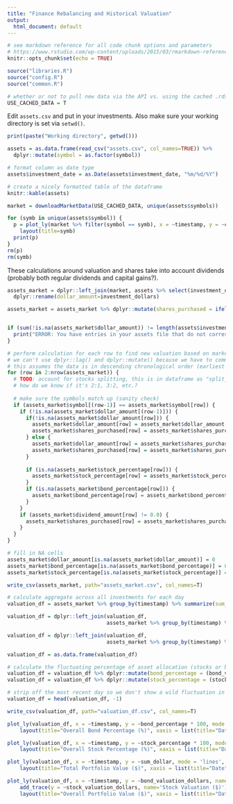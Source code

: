 ```yaml
---
title: "Finance Rebalancing and Historical Valuation"
output:
  html_document: default
---
```


```r
# see markdown reference for all code chunk options and parameters
# https://www.rstudio.com/wp-content/uploads/2015/03/rmarkdown-reference.pdf
knitr::opts_chunk$set(echo = TRUE)
```


```r
source("libraries.R")
source("config.R")
source("common.R")

# whether or not to pull new data via the API vs. using the cached .rds file
USE_CACHED_DATA = T
```

Edit `assets.csv` and put in your investments.  Also make sure your working directory is set via `setwd()`.
```r
print(paste("Working directory", getwd()))

assets = as.data.frame(read_csv("assets.csv", col_names=TRUE)) %>%
  dplyr::mutate(symbol = as.factor(symbol))

# format column as date type
assets$investment_date = as.Date(assets$investment_date, "%m/%d/%Y")
```

```r
# create a nicely formatted table of the dataframe
knitr::kable(assets)
```


```r
market = downloadMarketData(USE_CACHED_DATA, unique(assets$symbols))
```


```r
for (symb in unique(assets$symbol)) {
  p = plot_ly(market %>% filter(symbol == symb), x = ~timestamp, y = ~close, mode = 'lines', type='scatter') %>%
    layout(title=symb)
  print(p)
}
rm(p)
rm(symb)
```

These calculations around valuation and shares take into account dividends (probably both regular dividends and capital gains?).
```r
assets_market = dplyr::left_join(market, assets %>% select(investment_date, symbol, investment_dollars, bond_percentage, stock_percentage), by=c("timestamp"="investment_date", "symbol"="symbol")) %>%
  dplyr::rename(dollar_amount=investment_dollars)

assets_market = assets_market %>% dplyr::mutate(shares_purchased = ifelse(!is.na(dollar_amount), dollar_amount/close, NA))


if (sum(!is.na(assets_market$dollar_amount)) != length(assets$investment_dollars)) {
  print("ERROR: You have entries in your assets file that do not correspond to a timestamp in the market data!")
}

# perform calculation for each row to find new valuation based on market changes
# we can't use dplyr::lag() and dplyr::mutate() because we have to commit the changes at each row for subsequent calculations
# this assumes the data is in descending chronological order (earliest at the end)
for (row in 2:nrow(assets_market)) {
  # TODO: account for stocks splitting, this is in dataframe as "split_coefficient"
  # how do we know if it's 2:1, 3:2, etc.?
  
  # make sure the symbols match up (sanity check)
  if (assets_market$symbol[(row-1)] == assets_market$symbol[row]) {
    if (!is.na(assets_market$dollar_amount[(row-1)])) {
      if(!is.na(assets_market$dollar_amount[row])) {
        assets_market$dollar_amount[row] = assets_market$dollar_amount[row] + (assets_market$shares_purchased[(row-1)] * (assets_market$close[row]))
        assets_market$shares_purchased[row] = assets_market$shares_purchased[(row-1)] + assets_market$shares_purchased[row]
      } else {
        assets_market$dollar_amount[row] = assets_market$shares_purchased[(row-1)] * assets_market$close[row]
        assets_market$shares_purchased[row] = assets_market$shares_purchased[(row-1)]
      }
      
      if (is.na(assets_market$stock_percentage[row])) {
        assets_market$stock_percentage[row] = assets_market$stock_percentage[(row-1)]
      }
      if (is.na(assets_market$bond_percentage[row])) {
        assets_market$bond_percentage[row] = assets_market$bond_percentage[(row-1)]
      }
    }
    if (assets_market$dividend_amount[row] != 0.0) {
      assets_market$shares_purchased[row] = assets_market$shares_purchased[(row-1)] * ((assets_market$dividend_amount[row] / assets_market$close[(row-1)]) + 1)
    }
  }
}

# fill in NA cells
assets_market$dollar_amount[is.na(assets_market$dollar_amount)] = 0
assets_market$bond_percentage[is.na(assets_market$bond_percentage)] = 0
assets_market$stock_percentage[is.na(assets_market$stock_percentage)] = 0

write_csv(assets_market, path="assets_market.csv", col_names=T)
```

```r
# calculate aggregate across all investments for each day
valuation_df = assets_market %>% group_by(timestamp) %>% summarize(sum_dollar = sum(dollar_amount))

valuation_df = dplyr::left_join(valuation_df,
                                assets_market %>% group_by(timestamp) %>% summarize(bond_valuation_dollars = sum(dollar_amount*bond_percentage)), by="timestamp")

valuation_df = dplyr::left_join(valuation_df,
                                assets_market %>% group_by(timestamp) %>% summarize(stock_valuation_dollars = sum(dollar_amount*stock_percentage)), by="timestamp")

valuation_df = as.data.frame(valuation_df)

# calculate the fluctuating percentage of asset allocation (stocks or bonds)
valuation_df = valuation_df %>% dplyr::mutate(bond_percentage = (bond_valuation_dollars/sum_dollar))
valuation_df = valuation_df %>% dplyr::mutate(stock_percentage = (stock_valuation_dollars/sum_dollar))

# strip off the most recent day so we don't show a wild fluctuation in the graphs
valuation_df = head(valuation_df, -1)

write_csv(valuation_df, path="valuation_df.csv", col_names=T)
```


```r
plot_ly(valuation_df, x = ~timestamp, y = ~bond_percentage * 100, mode = 'lines', type='scatter') %>%
    layout(title="Overall Bond Percentage (%)", xaxis = list(title="Date"), yaxis = list(title="Bond Percentage"))
```

```r
plot_ly(valuation_df, x = ~timestamp, y = ~stock_percentage * 100, mode = 'lines', type='scatter') %>%
    layout(title="Overall Stock Percentage (%)", xaxis = list(title="Date"), yaxis = list(title="Stock Percentage"))
```


```r
plot_ly(valuation_df, x = ~timestamp, y = ~sum_dollar, mode = 'lines', type='scatter') %>%
    layout(title="Total Portfolio Value ($)", xaxis = list(title="Date"), yaxis = list(title="Valuation ($)"))
```

```r
plot_ly(valuation_df, x = ~timestamp, y = ~bond_valuation_dollars, name='Bond Valuation ($)', mode = 'lines', type='scatter') %>%
    add_trace(y = ~stock_valuation_dollars, name='Stock Valuation ($)') %>%
    layout(title="Overall Portfolio Value ($)", xaxis = list(title="Date"), yaxis = list(title="Valuation ($)"))
```